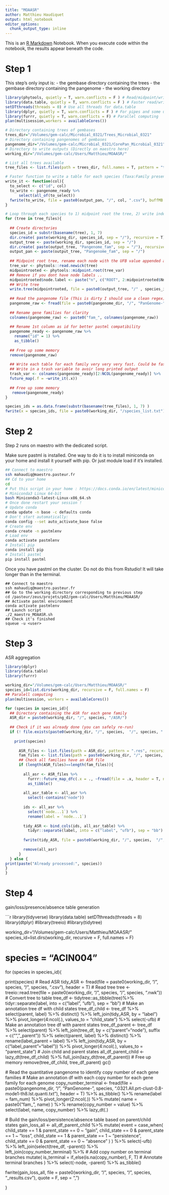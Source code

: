 ---
title: "MOAASR"
author: Matthieu Haudiquet
output: html_notebook
editor_options: 
  chunk_output_type: inline
---

This is an [R Markdown](http://rmarkdown.rstudio.com) Notebook. When you execute code within the notebook, the results appear beneath the code.


# Step 1 

This step's only input is:
- the gembase directory containing the trees
- the gembase directory containing the pangenome
- the working directory 

```{r}
library(phytools, quietly = T, warn.conflicts = F ) # Read/midpoint/write trees
library(data.table, quietly = T, warn.conflicts = F ) # Faster read/write functions
setDTthreads(threads = 0) # Use all threads for data.table
library(dplyr, quietly = T, warn.conflicts = F ) # For pipes and some usefull functions
library(furrr, quietly = T, warn.conflicts = F) # Parallel computing
plan(multisession,workers = availableCores())  

# Directory containing trees of gembases
trees_dir="/Volumes/gem-calc/Microbial_0321/Trees_Microbial_0321" 
# Directory containing pangenomes of gembases
pangenome_dir="/Volumes/gem-calc/Microbial_0321/CorePan_Microbial_0321" 
# Directory to write outputs (Directly on maestro here)
working_dir="/Volumes/gem-calc/Users/Matthieu/MOAASR/" 

# List all trees available
tree_files <- list.files(path = trees_dir, full.names = T, pattern = "treefile")

# Faster function to write a table for each species (Taxa:Family presence/absence)
write_it <- function(col){
  to_select <- c("id", col)
  to_write <- pangenome_ready %>%
      select(all_of(to_select))
  fwrite(to_write, file = paste0(output_pan, "/", col, ".csv"), buffMB = 2, nThread = 1) # optimised parameters to work with furrr
}

# Loop through each species to 1) midpoint root the tree, 2) write independant tables for each taxa:family 
for (tree in tree_files){
  
  ## Create directories
  species_id = substr(basename(tree), 1, 7)
  dir.create( paste(working_dir, species_id, sep = "/"), recursive = T)
  output_tree <- paste(working_dir, species_id, sep = "/")
  dir.create( paste(output_tree, "Pangenome_fam", sep = "/"), recursive = T)
  output_pan <- paste(output_tree, "Pangenome_fam", sep = "/")
  
  ## Midpoint root tree, rename each node with the UFB value appended after 'bb' (e.g. n2_bb100)
  tree_var <- phytools::read.newick(tree)
  midpointrooted <- phytools::midpoint.root(tree_var)
  ## Remove if you dont have node labels ..
  midpointrooted$node.label <- paste("n", c("ROOT", 2:midpointrooted$Nnode), paste("bb", midpointrooted$node.label, sep=""), sep="")
  ## Write tree
  write.tree(midpointrooted, file = paste0(output_tree, "/" , species_id, ".nwk"))
  
  ## Read the pangenome file (This is dirty I should use a clean regex)
  pangenome_raw <- fread(file = paste0(pangenome_dir, "/", "PanGenome-", species_id, ".0321.All.prt-clust-0.8-mode1-th8.lst.quali.txt"), header =   T) ## dirty ##
  
  ## Rename gene families for clarity
  colnames(pangenome_raw) <- paste0("fam_", colnames(pangenome_raw))
  
  ## Rename 1st column as id for better pastml compatibility
  pangenome_ready <- pangenome_raw %>% 
    rename("id" = 1) %>% 
    as_tibble()
  
  ## Free up some memory 
  remove(pangenome_raw)
  
  ## Write each table for each family very very very fast. Could be faster with vroom ?
  ## Write in a trash variable to avoir long printed output
  trash_var <- colnames(pangenome_ready)[2:NCOL(pangenome_ready)] %>% 
  future_map(.f = ~write_it(.x)) 
  
  ## Free up some memory
   remove(pangenome_ready)
} 

species_ids = as.data.frame(substr(basename(tree_files), 1, 7) )
fwrite(x = species_ids, file = paste0(working_dir, "/species_list.txt"), col.names = F)

```

# Step 2

Step 2 runs on maestro with the dedicated script. 

Make sure pastml is installed. One way to do it is to install miniconda on your home and install it yourself with pip.
Or just module load if it's installed. 

```{bash}
## Connect to maestro
ssh mahaudiq@maestro.pasteur.fr
## Cd to your home
cd 
# Put this script in your home : https://docs.conda.io/en/latest/miniconda.html#linux-installers
# Miniconda3 Linux 64-bit
bash Miniconda3-latest-Linux-x86_64.sh
# Once done restart your session !
# Update conda
conda update -n base -c defaults conda
# Don't start automatically:
conda config --set auto_activate_base false
# Create env
conda create -n pastmlenv
# Load env
conda activate pastmlenv
# Install pip
conda install pip
# Install pastml
pip install pastml
```

Once you have pastml on the cluster. 
Do not do this from  Rstudio! It will take longer than in the terminal.

```{}
## Connect to maestro
ssh mahaudiq@maestro.pasteur.fr
## Go to the working directory corresponding to previous step 
cd /pasteur/zeus/projets/p02/gem-calc/Users/Matthieu/MOAASR/
## Activate pastml environment 
conda activate pastmlenv
## Launch script
./2_maestro_MOAASR.sh
## Check it's finished 
squeue -u <user>
```


# Step 3 

ASR aggregation

```{r}
library(dplyr)
library(data.table)
library(furrr)

working_dir="/Volumes/gem-calc/Users/Matthieu/MOAASR/" 
species_id=list.dirs(working_dir, recursive = F, full.names = F)
## Paralell computing
plan(multisession, workers = availableCores())

for (species in species_id){
  ## Directory containing the ASR for each gene family
  ASR_dir = paste0(working_dir, "/", species, "/ASR/")
  
  ## Check if it was already done (you can safely re-run)
  if (! file.exists(paste0(working_dir, "/", species,  "/", species, ".csv"))){
    
    print(species)
      
      ASR_files <- list.files(path = ASR_dir, pattern = ".res", recursive = T, full.names = T)
      fam_files <- list.files(path = paste0(working_dir, "/", species, "/Pangenome_fam"), pattern = ".csv", recursive = F)
      ## Check all families have an ASR file
      if (length(ASR_files)==length(fam_files)){
      
        all_asr <- ASR_files %>% 
          furrr::future_map_dfc(.x = ., ~fread(file = .x, header = T, nThread = 1)) %>% 
          as_tibble()
          
        all_asr_table <- all_asr %>% 
          select(-contains("node"))
        
        ids <- all_asr %>%
          select(`node...1`) %>% 
          rename(label = `node...1`)
        
        tidy_ASR <- bind_cols(ids, all_asr_table) %>% 
          tidyr::separate(label, into = c("label", "ufb"), sep = "bb")
        
        fwrite(tidy_ASR, file = paste0(working_dir, "/", species,  "/", species, ".csv"), quote = F, sep = ",")
        
        remove(all_asr)
      }
  } else {
print(paste("Already processed:", species))
}
}

```

# Step 4

gain/loss/presence/absence table generation



```{r}
library(tidyverse)
library(data.table)
setDTthreads(threads = 8)
library(dtplyr)
#library(treeio)
#library(tidytree)

working_dir="/Volumes/gem-calc/Users/Matthieu/MOAASR/" 
species_id=list.dirs(working_dir, recursive = F, full.names = F)


# species = "ACIN004"

for (species in species_id){
  
  print(species)
  # Read ASR
  tidy_ASR <- fread(file = paste0(working_dir, "/", species,  "/", species, ".csv"), header = T)
  # Read tree
  tree <- treeio::read.tree(file = paste0(working_dir, "/", species,  "/", species, ".nwk"))
  # Convert tree to table
  tree_df <- tidytree::as_tibble(tree)%>% 
          tidyr::separate(label, into = c("label", "ufb"), sep = "bb")
  # Make an annotation tree df with child states
  tree_df_child <- tree_df %>%
    select(parent, label) %>%
    distinct() %>%
    left_join(tidy_ASR, by = "label") %>% 
    pivot_longer(4:ncol(.), values_to = "child_state") %>% 
    select(-ufb)
  # Make an annotation tree df with parent states
  tree_df_parent <- tree_df %>%
    select(parent) %>%
    left_join(tree_df, by = c("parent"="node"), suffix = c("", "_parent")) %>% 
    select(parent, label) %>% 
    distinct() %>% 
    rename(label_parent = label) %>%
    left_join(tidy_ASR, by = c("label_parent"="label")) %>% 
    pivot_longer(4:ncol(.), values_to = "parent_state") 
  # Join child and parent states
  all_df_parent_child <- lazy_dt(tree_df_child) %>%
    full_join(lazy_dt(tree_df_parent)) 
  # Free up memory
  remove(tree_df_child, tree_df_parent)
  gc()
  
  # Read the quantitative pangenome to identify copy number of each gene families
  # Make an annotation df with each copy number for each gene family for each genome
  copy_number_terminal <- fread(file = paste0(pangenome_dir, "/", "PanGenome-", species, ".0321.All.prt-clust-0.8-mode1-th8.lst.quanti.txt"), header =   T) %>% 
    as_tibble() %>% 
  rename(label = fam_num) %>% 
    pivot_longer(2:ncol(.)) %>% 
    mutate(
      name = paste0("fam_", name)
    ) %>% 
    rename(copy_number = value) %>% 
    select(label, name, copy_number) %>% 
    lazy_dt(.)
  
  # Build the gain/loss/persistence/absence table based on parent/child states
  gain_loss_all <- all_df_parent_child %>%
    mutate(
      event = case_when(
        child_state == 1 & parent_state == 0 ~ "gain",
        child_state == 0 & parent_state == 1 ~ "loss",
        child_state == 1 & parent_state == 1 ~ "persistence",
        child_state == 0 & parent_state == 0 ~ "absence"
      )
    ) %>% 
    select(-ufb) %>% 
    left_join(select(tree_df, -parent)) %>% 
    left_join(copy_number_terminal) %>% # Add copy number on terminal branches
    mutate(
      is_terminal = if_else(is.na(copy_number), F, T) # Annotate terminal branches
    ) %>% 
    select(-node, -parent) %>% 
    as_tibble()
  
  
  fwrite(gain_loss_all, file = paste0(working_dir, "/", species,  "/", species, "_results.csv"), quote = F, sep = ",")
  
  
}

